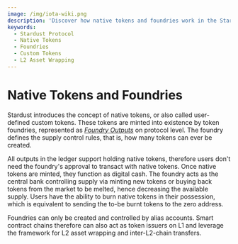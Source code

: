 ```yaml
---
image: /img/iota-wiki.png
description: 'Discover how native tokens and foundries work in the Stardust Protocol, enabling the creation of custom tokens and providing a framework for L2 asset wrapping and inter-L2-chain transfers.'
keywords:
  - Stardust Protocol
  - Native Tokens
  - Foundries
  - Custom Tokens
  - L2 Asset Wrapping
---
```


# Native Tokens and Foundries

Stardust introduces the concept of native tokens, or also called user-defined custom tokens. These tokens are minted
into existence by token foundries, represented as
[_Foundry Outputs_](https://github.com/lzpap/tips/blob/master/tips/TIP-0018/tip-0018.md#foundry-output) on protocol
level. The foundry defines the supply control rules, that is, how many tokens can ever be created.

All outputs in the ledger support holding native tokens, therefore users don't need the foundry's approval to transact
with native tokens. Once native tokens are minted, they function as digital cash. The foundry acts as the central
bank controlling supply via minting new tokens or buying back tokens from the market to be melted, hence decreasing the
available supply. Users have the ability to burn native tokens in their possession, which is equivalent to sending
the to-be burnt tokens to the zero address.

Foundries can only be created and controlled by alias accounts. Smart contract chains therefore can also act as token
issuers on L1 and leverage the framework for L2 asset wrapping and inter-L2-chain transfers.
